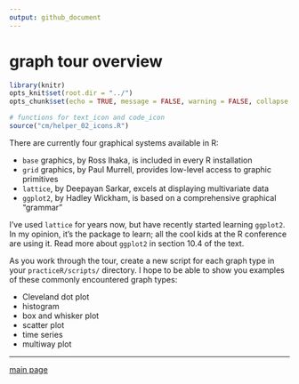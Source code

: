 ```yaml
---
output: github_document
--- 
```


# graph tour overview  

```r
library(knitr)
opts_knit$set(root.dir = "../")
opts_chunk$set(echo = TRUE, message = FALSE, warning = FALSE, collapse = FALSE, fig.keep = 'high')
```

```r
# functions for text_icon and code_icon
source("cm/helper_02_icons.R")
```

There are currently four graphical systems available in R:  

- `base` graphics, by Ross Ihaka, is included in every R installation 
- `grid` graphics, by Paul Murrell, provides low-level access to graphic primitives 
- `lattice`, by Deepayan Sarkar, excels at displaying multivariate data 
- `ggplot2`, by Hadley Wickham, is based on a comprehensive graphical "grammar" 

I've used `lattice` for years now, but have recently started learning `ggplot2`. In my opinion, it's the package to learn; all the cool kids at the R conference are using it.  Read more about `ggplot2` in section 10.4 of the text. 


As you work through the tour, create a new script for each graph type in your 
`practiceR/scripts/` directory. I hope to be able to show you examples of these commonly encountered graph types:  

- Cleveland dot plot 
- histogram 
- box and whisker plot 
- scatter plot 
- time series 
- multiway plot 

 
--- 

[main page](../README.md)
